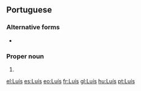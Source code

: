 {{also|Luis}}
==Portuguese==

===Alternative forms===
* {{l|pt|Luiz}}

===Proper noun===
{{pt-proper noun|m}}

# {{given name|male|lang=pt|eq=[[Louis]] and [[Lewis]]}}


[[el:Luís]]
[[es:Luís]]
[[eo:Luís]]
[[fr:Luís]]
[[gl:Luís]]
[[hu:Luís]]
[[pt:Luís]]